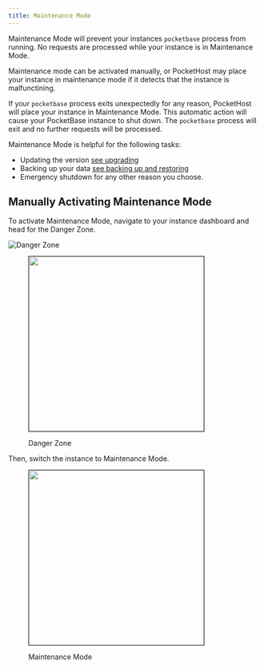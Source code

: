```yaml
---
title: Maintenance Mode
---
```


Maintenance Mode will prevent your instances `pocketbase` process from running. No requests are processed while your instance is in Maintenance Mode.

Maintenance mode can be activated manually, or PocketHost may place your instance in maintenance mode if it detects that the instance is malfunctining.

If your `pocketbase` process exits unexpectedly for any reason, PocketHost will place your instance in Maintenance Mode. This automatic action will cause your PocketBase instance to shut down. The `pocketbase` process will exit and no further requests will be processed.

Maintenance Mode is helpful for the following tasks:

- Updating the version [see upgrading](./upgrading.md)
- Backing up your data [see backing up and restoring](./backup-and-restore.md)
- Emergency shutdown for any other reason you choose.

## Manually Activating Maintenance Mode

To activate Maintenance Mode, navigate to your instance dashboard and head for the Danger Zone.

<div align="left">

![Danger Zone](./danger-zone.png)

<figure><img src={DangerZone.src} alt="" width="350" border=1><figcaption><p>Danger Zone</p></figcaption></figure>

</div>

Then, switch the instance to Maintenance Mode.

<div align="left" data-full-width="false">

<figure><img src="maintenance-mode.png" alt="" width="350" border=1><figcaption><p>Maintenance Mode</p></figcaption></figure>

</div>

##
